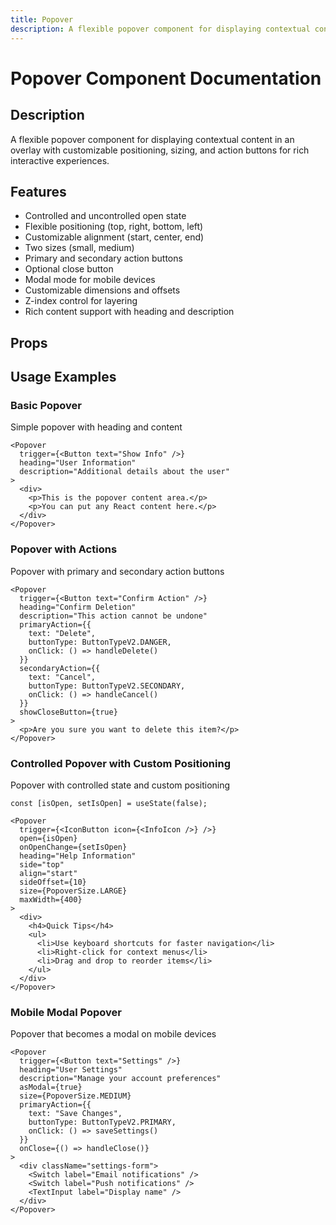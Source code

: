 ```yaml
---
title: Popover
description: A flexible popover component for displaying contextual content in an overlay with customizable positioning, sizing, and action buttons for rich interactive experiences.
---
```



# Popover Component Documentation

## Description
A flexible popover component for displaying contextual content in an overlay with customizable positioning, sizing, and action buttons for rich interactive experiences.

## Features
- Controlled and uncontrolled open state
- Flexible positioning (top, right, bottom, left)
- Customizable alignment (start, center, end)
- Two sizes (small, medium)
- Primary and secondary action buttons
- Optional close button
- Modal mode for mobile devices
- Customizable dimensions and offsets
- Z-index control for layering
- Rich content support with heading and description

## Props

<BlendTypeTable componentMeta={popoverMeta} />

## Usage Examples

### Basic Popover
Simple popover with heading and content

```tsx
<Popover
  trigger={<Button text="Show Info" />}
  heading="User Information"
  description="Additional details about the user"
>
  <div>
    <p>This is the popover content area.</p>
    <p>You can put any React content here.</p>
  </div>
</Popover>
```

### Popover with Actions
Popover with primary and secondary action buttons

```tsx
<Popover
  trigger={<Button text="Confirm Action" />}
  heading="Confirm Deletion"
  description="This action cannot be undone"
  primaryAction={{
    text: "Delete",
    buttonType: ButtonTypeV2.DANGER,
    onClick: () => handleDelete()
  }}
  secondaryAction={{
    text: "Cancel",
    buttonType: ButtonTypeV2.SECONDARY,
    onClick: () => handleCancel()
  }}
  showCloseButton={true}
>
  <p>Are you sure you want to delete this item?</p>
</Popover>
```

### Controlled Popover with Custom Positioning
Popover with controlled state and custom positioning

```tsx
const [isOpen, setIsOpen] = useState(false);

<Popover
  trigger={<IconButton icon={<InfoIcon />} />}
  open={isOpen}
  onOpenChange={setIsOpen}
  heading="Help Information"
  side="top"
  align="start"
  sideOffset={10}
  size={PopoverSize.LARGE}
  maxWidth={400}
>
  <div>
    <h4>Quick Tips</h4>
    <ul>
      <li>Use keyboard shortcuts for faster navigation</li>
      <li>Right-click for context menus</li>
      <li>Drag and drop to reorder items</li>
    </ul>
  </div>
</Popover>
```

### Mobile Modal Popover
Popover that becomes a modal on mobile devices

```tsx
<Popover
  trigger={<Button text="Settings" />}
  heading="User Settings"
  description="Manage your account preferences"
  asModal={true}
  size={PopoverSize.MEDIUM}
  primaryAction={{
    text: "Save Changes",
    buttonType: ButtonTypeV2.PRIMARY,
    onClick: () => saveSettings()
  }}
  onClose={() => handleClose()}
>
  <div className="settings-form">
    <Switch label="Email notifications" />
    <Switch label="Push notifications" />
    <TextInput label="Display name" />
  </div>
</Popover>
```

